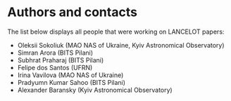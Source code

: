 # Authors and contacts

The list below displays all people that were working on LANCELOT papers:
- Oleksii Sokoliuk (MAO NAS of Ukraine, Kyiv Astronomical Observatory)
- Simran Arora (BITS Pilani)
- Subhrat Praharaj (BITS Pilani)
- Felipe dos Santos (UFRN)
- Irina Vavilova (MAO NAS of Ukraine)
- Pradyumn Kumar Sahoo (BITS Pilani)
- Alexander Baransky (Kyiv Astronomical Observatory)
